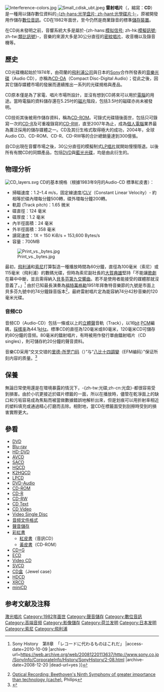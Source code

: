 {{TA
|G1=IT
|G2=Communication
|T=zh-cn:激光唱片;zh-hk:鐳射唱片;zh-tw:雷射唱片;zh-sg:激光唱片;
|1=zh-cn:激光唱片;zh-hk:鐳射唱片;zh-tw:雷射唱片;zh-sg:激光唱片;
|2=zh-cn:激光;zh-hk:鐳射;zh-tw:雷射;zh-sg:激光;
|3=zh-cn:数字;zh-hk:數碼;zh-tw:數位;
|4=zh-hans:视频;zh-hant:視像;
|5=zh-hans:音频;zh-hant:音訊;
|6=zh-hans:光盘;zh-hant:光碟;
|7=zh:毫米;zh-hans:毫米;zh-hant:毫米;zh-tw:公釐;
}}
{{Redirect|CD}}
{{Infobox media
| name = 雷射唱片<br>Compact Disc
| logo = [[File:Compact_Disc_wordmark.svg|150px]]
| image = [[File:OD_Compact_disc.svg|200px]] 
| caption = 
| type = [[光碟|光碟]]
| encoding = 
| capacity = 700[[Megabyte|MB]]（80分鐘音频）
| read = 780[[纳米|nm]]波长激光、1200kbps（1x）
| write = 1200 kbps（1x）
| standard = 
| owner = [[飛利浦|Philips]]、[[索尼|Sony]]
| use = 音频及数据存储
| extended from = 
| extended to = 
}}
[[File:Interference-colors.jpg|thumbnail]]
[[File:Small_cdisk_ubt.jpeg|thumbnail]]
'''雷射唱片'''（{{lang-en|'''C'''ompact '''D'''isc}}，縮寫：'''CD'''）是一種用以儲存數位資料的[[光学盘片|-{zh-hans:光学盘片; zh-hant:光學碟片;}-]]，原被開發用作儲存[[數位音訊|數位音訊]]。CD在1982年面世，至今仍然是商業錄音的標準[[儲存裝置|儲存裝置]]。

在CD尚未發明之前，音響系統大多是屬於-{zh-hans:[[模拟信号|模拟信号]]; zh-hk:[[模擬訊號|模擬訊號]]; zh-tw:[[類比訊號|類比訊號]]}-，音樂的來源大多是30公分直徑的[[密紋唱片|密紋唱片]]、收音機以及錄音機等。

== 歷史 ==
CD光碟機起始於1974年，由荷蘭的[[飛利浦|飛利浦公司]]與日本的[[索尼|Sony]]合作所發表的[[音樂光碟|音樂光碟]]（Audio CD），亦稱為[[數位音樂光碟|CD-DA]]（Compact Disc-Digital Audio）；從此之後，因其它儲存媒體市場的發展而連續推出一系列的光碟規格與產品。

CD原本僅是為了家電、唱片市場所設計，並沒有想到CD將來可以用於[[電腦|電腦]]的用途。當時電腦的資料儲存還在5.25吋的[[磁片|磁片]]階段，包括3.5吋的磁碟亦尚未被發明。

CD技術其後被用作儲存資料，稱為[[CD-ROM|CD-ROM]]。可錄式光碟隨後面世，包括只可錄寫一次的[[可錄光碟|CD-R]]及可重複錄寫的[[可重複錄寫光碟|CD-RW]]，直至2007年為止，成為[[个人电脑|個人電腦]]業界最為廣泛採用的儲存媒體之一。CD及其衍生格式取得極大的成功，2004年，全球Audio CD、CD-ROM、CD-R、CD-RW等的合計總銷量達到300億張。

自CD出現在音響市場之後，30公分直徑的模擬制式[[密紋唱片|LP唱片]]就開始慢慢隱退。以後所有有關CD的同類產品，包括[[DVD|DVD]]與[[藍光光碟|藍光光碟]]，均是由此衍生的。

== 物理分析 ==
[[File:CD_layers.svg|thumb]]
CD的基本規格（根據1983年9月的Audio-CD 標準紅皮書）：
* 掃瞄速度：1.2–1.4 m/s，固定線速度/[[CLV|CLV]]（Constant Linear Velocity）- 約相等於碟內環每分鐘500轉，碟外環每分鐘200轉。
* 軌距 (Track pitch)：1.65 微米
* 碟直徑：124 毫米
* 碟厚度：1.2 毫米
* 內半徑面積：24 毫米
* 外半徑面積：358 毫米
* 讀寫速度：1X = 150 KiB/s = 153,600 Bytes/s
* 容量：700MB
[[File:Print_vs._bytes.jpg|thumbnail]]

最初，[[飛利浦|飛利浦]]和[[索尼|索尼]]打算製造一種播放時間為60分鐘，直徑為100毫米（索尼）或115毫米（飛利浦）的數碼光碟，但時為索尼副社長的[[大賀典雄|大賀典雄]]堅持「不能讓[[歌劇|歌劇]]在幕中中斷，並且需得納入[[貝多芬|貝多芬]][[第9號交響曲_(貝多芬)|第九交響曲]]。若不是使用者能接受的媒體那就沒意義了。」<ref>{{Cite web |url=http://www.sony.co.jp/SonyInfo/CorporateInfo/History/SonyHistory/2-08.html |title=Sony Japan {{!}} Sony History　第8章　「レコードに代わるものはこれだ」 |access-date=2010-10-09 |archive-url=https://web.archive.org/web/20081220113637/http://www.sony.co.jp/SonyInfo/CorporateInfo/History/SonyHistory/2-08.html |archive-date=2008-12-20 |dead-url=yes }}</ref> 由於已知最長演奏為[[福特萬格勒|福特萬格勒]]1951年拜魯特音樂節的九號是市面上貝多芬九號中的74分鐘錄音版本<ref>[https://web.archive.org/web/20080129201342/http://www.research.philips.com/newscenter/dossier/optrec/beethoven.html Optical Recording: Beethoven's Ninth Symphony of greater importance than technology (cache)], Philips</ref>，最終雷射唱片定為能容納74分42秒音樂的120毫米光碟。

=== 音频CD ===
音频CD（Audio-CD）包括一條或以上的[[立體聲|立體聲]]音軌（Track），以16[[位元|bit]] [[脉冲编号调变|PCM]]編碼，[[採樣率|採樣率]]為44.1[[kHz|kHz]]。標準CD的直徑為120毫米或80毫米，120毫米CD可儲存約80分鐘的音频。80毫米的鐳射唱片，有時被用作發行單曲鐳射唱片（CD singles），則可儲存約20分鐘的聲音資料。

音樂CD采用“交叉交错的[[里德-所罗门码|里德-所罗门码]]（{{link-en|CIRC|Cross-interleaved_Reed–Solomon_coding}}）”与“[[八比十四調變|八比十四調變]]（EFM编码）”保证所刻内容的质量。<ref>{{cite web|title=CD光盘的编码与纠错|url=http://www.soomal.com/doc/10100000331.htm|date=2005-01-18|author=赵效民|accessdate=2018-06-23|archive-date=2018-06-23|archive-url=https://web.archive.org/web/20180623113344/http://www.soomal.com/doc/10100000331.htm|dead-url=no}}</ref>

== 保養 ==
無論日常使用還是在環境暴露的情況下，-{zh-tw:光碟;zh-cn:光盘}-都很容易受到損害。由於小坑更接近於碟片標籤的一面，所以在播放時，儘管在乾淨面上的缺口和污垢容易成為焦點而被當做數據錯誤地解析出來，但是划痕可以用折射率相近的塑料填充或通過精心打磨而去除。相對地，當CD在標籤面受到刮擦時受到的損害實際更大。

== 參看 ==
{{commons+cat|Compact disc|CD|Compact discs}}
* [[DVD|DVD]]
* [[Blu-ray|Blu-ray]]
* [[HD-DVD|HD-DVD]]
* [[AVCD|AVCD]]
* [[SACD|SACD]]
* [[HQCD|HQCD]]
* [[K2HQCD|K2HQCD]]
* [[LPCD|LPCD]]
* [[DVD-Audio|DVD-Audio]]
* [[CD-ROM|CD-ROM]]
* [[CD-R|CD-R]]
* [[CD-RW|CD-RW]]
* [[CD_Text|CD Text]]
* [[CD_Video|CD Video]]
* [[Video_Single_Disc|Video Single Disc]]
* [[音频文件格式|音频文件格式]]
* [[聲音儲存|聲音儲存]]
* [[彩虹書|彩虹書]]
** [[紅皮書|紅皮書]]（音訊CD）
** [[黃皮書|黃皮書]]（CD-ROM）
* [[CD-G|CD+G]]
* [[Enhanced_CD|ECD]]
* [[Video_CD|Video CD]]
* [[SVCD|SVCD]]
* [[CD盒|CD盒]]（Jewel case）
* [[HDCD|HDCD]]
* [[XRCD|XRCD]]
* [[miniCD|miniCD]]

== 参考文献及注释 ==
{{Reflist}}

{{电脑基本部件}}
{{Authority control}}

[[Category:激光唱片|]]
[[Category:1982年面世|Category:1982年面世]]
[[Category:聲音儲存|Category:聲音儲存]]
[[Category:數位音訊|Category:數位音訊]]
[[Category:高端音频|Category:高端音频]]
[[Category:影像儲存|Category:影像儲存]]
[[Category:荷兰发明|Category:荷兰发明]]
[[Category:日本发明|Category:日本发明]]
[[Category:索尼|Category:索尼]]
[[Category:飛利浦|Category:飛利浦]]